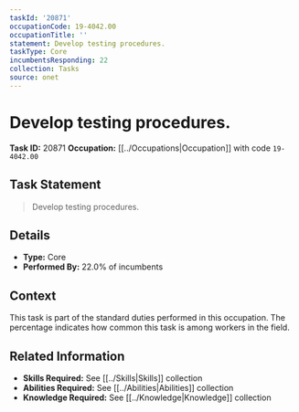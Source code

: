 ```yaml
---
taskId: '20871'
occupationCode: 19-4042.00
occupationTitle: ''
statement: Develop testing procedures.
taskType: Core
incumbentsResponding: 22
collection: Tasks
source: onet
---
```

# Develop testing procedures.

**Task ID:** 20871
**Occupation:** [[../Occupations|Occupation]] with code `19-4042.00`

## Task Statement

> Develop testing procedures.

## Details

- **Type:** Core
- **Performed By:** 22.0% of incumbents

## Context

This task is part of the standard duties performed in this occupation. The percentage indicates how common this task is among workers in the field.

## Related Information

- **Skills Required:** See [[../Skills|Skills]] collection
- **Abilities Required:** See [[../Abilities|Abilities]] collection
- **Knowledge Required:** See [[../Knowledge|Knowledge]] collection
